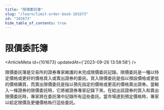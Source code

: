 ```yaml
---
title: "限價委託簿"
slug: "/learn/limit-order-book-101673"
id: "101673"
hide_table_of_contents: true
---
```



# 限價委託簿

<ArticleMeta id={101673} updatedAt={'2023-09-26 13:58:58'} />
<div className='border-solid border-b border-t-0 my-4 border-[var(--ifm-color-gray-300)]' />

限價委託簿是交易所的證券專家維護的未完成限價委託記錄。限價委託是一種以特定價格或更好的價格買入或賣出證券的委託。買入限價委託是指以預設價格或更低的價格購買，而賣出限價委託是指以預先指定的價格或更高的價格賣出證券。當輸入一條證券的限價委託時，它將被證券專家記錄下來。在給出該證券的買入和賣出限價委託時，專家將在委託簿中記錄所有這些委託。當市場達到預定價格時，專家以給定限價及更優價格執行這些委託。
